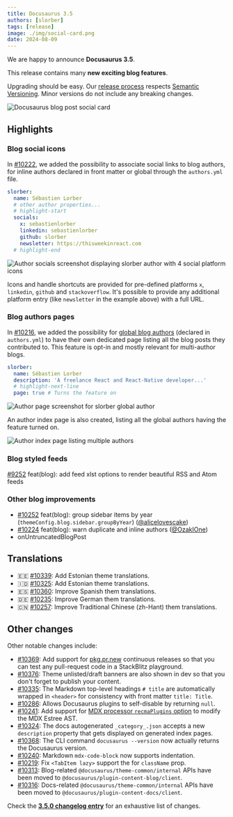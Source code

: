 ```yaml
---
title: Docusaurus 3.5
authors: [slorber]
tags: [release]
image: ./img/social-card.png
date: 2024-08-09
---
```


We are happy to announce **Docusaurus 3.5**.

This release contains many **new exciting blog features**.

Upgrading should be easy. Our [release process](/community/release-process) respects [Semantic Versioning](https://semver.org/). Minor versions do not include any breaking changes.

![Docusaurus blog post social card](./img/social-card.png)

<!--truncate-->

## Highlights

### Blog social icons

In [#10222](https://github.com/facebook/docusaurus/pull/10222), we added the possibility to associate social links to blog authors, for inline authors declared in front matter or global through the `authors.yml` file.

```yml title="blog/authors.yml"
slorber:
  name: Sébastien Lorber
  # other author properties...
  # highlight-start
  socials:
    x: sebastienlorber
    linkedin: sebastienlorber
    github: slorber
    newsletter: https://thisweekinreact.com
  # highlight-end
```

![Author socials screenshot displaying `slorber` author with 4 social platform icons](./img/author-socials.png)

Icons and handle shortcuts are provided for pre-defined platforms `x`, `linkedin`, `github` and `stackoverflow`. It's possible to provide any additional platform entry (like `newsletter` in the example above) with a full URL.

### Blog authors pages

In [#10216](https://github.com/facebook/docusaurus/pull/10216), we added the possibility for [global blog authors](/docs/blog#global-authors) (declared in `authors.yml`) to have their own dedicated page listing all the blog posts they contributed to. This feature is opt-in and mostly relevant for multi-author blogs.

```yml title="blog/authors.yml"
slorber:
  name: Sébastien Lorber
  description: 'A freelance React and React-Native developer...'
  # highlight-next-line
  page: true # Turns the feature on
```

![Author page screenshot for  `slorber` global author](./img/author-page.png)

An author index page is also created, listing all the global authors having the feature turned on.

![Author index page listing multiple authors](./img/author-index.png)

### Blog styled feeds

[#9252](https://github.com/facebook/docusaurus/pull/9252) feat(blog): add feed xlst options to render beautiful RSS and Atom feeds

### Other blog improvements

- [#10252](https://github.com/facebook/docusaurus/pull/10252) feat(blog): group sidebar items by year (`themeConfig.blog.sidebar.groupByYear`) ([@alicelovescake](https://github.com/alicelovescake))
- [#10224](https://github.com/facebook/docusaurus/pull/10224) feat(blog): warn duplicate and inline authors ([@OzakIOne](https://github.com/OzakIOne))
- onUntruncatedBlogPost

## Translations

- 🇪🇪 [#10339](https://github.com/facebook/docusaurus/pull/10339): Add Estonian theme translations.
- 🇮🇩 [#10325](https://github.com/facebook/docusaurus/pull/10325): Add Estonian theme translations.
- 🇪🇸 [#10360](https://github.com/facebook/docusaurus/pull/10360): Improve Spanish them translations.
- 🇩🇪 [#10235](https://github.com/facebook/docusaurus/pull/10235): Improve German them translations.
- 🇨🇳 [#10257](https://github.com/facebook/docusaurus/pull/10257): Improve Traditional Chinese (zh-Hant) them translations.

## Other changes

Other notable changes include:

- [#10369](https://github.com/facebook/docusaurus/pull/10369): Add support for [pkg.pr.new](https://pkg.pr.new) continuous releases so that you can test any pull-request code in a StackBlitz playground.
- [#10376](https://github.com/facebook/docusaurus/pull/10376): Theme unlisted/draft banners are also shown in dev so that you don't forget to publish your content.
- [#10335](https://github.com/facebook/docusaurus/pull/10335): The Markdown top-level headings `# title` are automatically wrapped in `<header>` for consistency with front matter `title: Title`.
- [#10286](https://github.com/facebook/docusaurus/pull/10286): Allows Docusaurus plugins to self-disable by returning `null`.
- [#10241](https://github.com/facebook/docusaurus/pull/10241): Add support for [MDX processor `recmaPlugins` option](https://mdxjs.com/packages/mdx/#processoroptions) to modify the MDX Estree AST.
- [#10324](https://github.com/facebook/docusaurus/pull/10324): The docs autogenerated `_category_.json` accepts a new `description` property that gets displayed on generated index pages.
- [#10368](https://github.com/facebook/docusaurus/pull/10368): The CLI command `docusaurus --version` now actually returns the Docusaurus version.
- [#10240](https://github.com/facebook/docusaurus/pull/10240): Markdown `mdx-code-block` now supports indentation.
- [#10219](https://github.com/facebook/docusaurus/pull/10219): Fix `<TabItem lazy>` support the for `className` prop.
- [#10313](https://github.com/facebook/docusaurus/pull/10313): Blog-related `@docusaurus/theme-common/internal` APIs have been moved to `@docusaurus/plugin-content-blog/client`.
- [#10316](https://github.com/facebook/docusaurus/pull/10316): Docs-related `@docusaurus/theme-common/internal` APIs have been moved to `@docusaurus/plugin-content-docs/client`.

Check the **[3.5.0 changelog entry](/changelog/3.5.0)** for an exhaustive list of changes.
